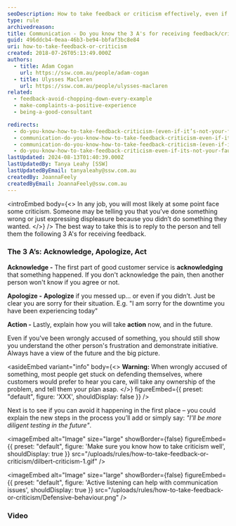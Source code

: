 ```yaml
---
seoDescription: How to take feedback or criticism effectively, even if it's not your fault, by acknowledging the issue, apologizing, and taking action to prevent future occurrences.
type: rule
archivedreason:
title: Communication - Do you know the 3 A's for receiving feedback/criticism (even if it’s not your fault)?
guid: 496ddcb4-0eaa-46b3-be94-bbfaf3bc8e84
uri: how-to-take-feedback-or-criticism
created: 2018-07-26T05:13:49.000Z
authors:
  - title: Adam Cogan
    url: https://ssw.com.au/people/adam-cogan
  - title: Ulysses Maclaren
    url: https://ssw.com.au/people/ulysses-maclaren
related:
  - feedback-avoid-chopping-down-every-example
  - make-complaints-a-positive-experience
  - being-a-good-consultant

redirects:
  - do-you-know-how-to-take-feedback-criticism-(even-if-it’s-not-your-fault)
  - communication-do-you-know-how-to-take-feedback-criticism-even-if-its-not-your-fault
  - communication-do-you-know-how-to-take-feedback-criticism-(even-if-it’s-not-your-fault)
  - do-you-know-how-to-take-feedback-criticism-even-if-its-not-your-fault
lastUpdated: 2024-08-13T01:40:39.000Z
lastUpdatedBy: Tanya Leahy [SSW]
lastUpdatedByEmail: tanyaleahy@ssw.com.au
createdBy: JoannaFeely
createdByEmail: JoannaFeely@ssw.com.au
---
```


<introEmbed
  body={<>
In any job, you will most likely at some point face some criticism. Someone may be telling you that you’ve done something wrong or just expressing displeasure because you didn’t do something they wanted.
  </>}
/>
The best way to take this is to reply to the person and tell them the following 3 A's for receiving feedback.

### The 3 A’s: Acknowledge, Apologize, Act

**Acknowledge -** The first part of good customer service is **acknowledging** that something happened. If you don't acknowledge the pain, then another person won't know if you agree or not.

**Apologize -** **Apologize** if you messed up… or even if you didn’t. Just be clear you are sorry for their situation. E.g. "I am sorry for the downtime you have been experiencing today"

**Action -** Lastly, explain how you will take **action** now, and in the future.

Even if you've been wrongly accused of something, you should still show you understand the other person's frustration and demonstrate initiative. Always have a view of the future and the big picture.

<asideEmbed
  variant="info"
  body={<>
    **Warning:** When wrongly accused of something, most people get stuck on defending themselves, where customers would prefer to hear you care, will take any ownership of the problem, and tell them your plan asap.
  </>}
  figureEmbed={{
    preset: "default",
    figure: 'XXX',
    shouldDisplay: false
  }}
/>

Next is to see if you can avoid it happening in the first place – you could explain the new steps in the process you’ll add or simply say: _"I'll be more diligent testing in the future"_.


<imageEmbed
  alt="Image"
  size="large"
  showBorder={false}
  figureEmbed={{
    preset: "default",
    figure: 'Make sure you know how to take criticism well',
    shouldDisplay: true
  }}
  src="/uploads/rules/how-to-take-feedback-or-criticism/dilbert-criticism-1.gif"
/>


<imageEmbed
  alt="Image"
  size="large"
  showBorder={false}
  figureEmbed={{
    preset: "default",
    figure: 'Active listening can help with communication issues',
    shouldDisplay: true
  }}
  src="/uploads/rules/how-to-take-feedback-or-criticism/Defensive-behaviour.png"
/>

### Video

<youtubeEmbed url="https://youtu.be/7wlUSq73Ejo" description="" />
